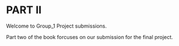 
# PART II


Welcome to Group_1 Project submissions.

Part two of the book forcuses on our submission for the final project.